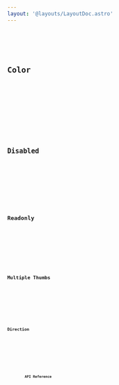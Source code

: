 ```yaml
---
layout: '@layouts/LayoutDoc.astro'
---
```









<Preview client:load>
	<Fragment slot="preview">
		<Default client:visible />
	</Fragment>
	<Fragment slot="code">
		<Code code={DefaultRaw} lang="svelte" />
	</Fragment>
</Preview>

## Color

<Preview client:load>
	<Fragment slot="preview">
		<Color client:visible />
	</Fragment>
	<Fragment slot="code">
		<Code code={ColorRaw} lang="svelte" />
	</Fragment>
</Preview>

## Disabled

<Preview client:load>
	<Fragment slot="preview">
		<Disabled client:visible />
	</Fragment>
	<Fragment slot="code">
		<Code code={DisabledRaw} lang="svelte" />
	</Fragment>
</Preview>

## Readonly

<Preview client:load>
	<Fragment slot="preview">
		<Readonly client:visible />
	</Fragment>
	<Fragment slot="code">
		<Code code={ReadonlyRaw} lang="svelte" />
	</Fragment>
</Preview>

## Multiple Thumbs

<Preview client:load>
	<Fragment slot="preview">
		<MultipleThumbs client:visible />
	</Fragment>
	<Fragment slot="code">
		<Code code={MultipleThumbsRaw} lang="svelte" />
	</Fragment>
</Preview>

## Direction

<Preview client:load>
	<Fragment slot="preview">
		<Dir client:visible />
	</Fragment>
	<Fragment slot="code">
		<Code code={DirRaw} lang="svelte" />
	</Fragment>
</Preview>

## API Reference

<ApiTable />

